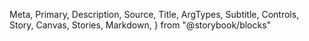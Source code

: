   Meta,
  Primary,
  Description,
  Source,
  Title,
  ArgTypes,
  Subtitle,
  Controls,
  Story,
  Canvas,
  Stories,
  Markdown,
} from "@storybook/blocks"

<Meta of={LinearProgress} />

<Title />

<Description of={LinearProgress} />

```tsx
import { LinearProgress } from "@einride/ui"
```

## Basic

<Description of={LinearProgress.Basic} />

<Canvas of={LinearProgress.Basic} />

<Controls of={LinearProgress.Basic} />

## Custom range

<Description of={LinearProgress.CustomRange} />

<Canvas of={LinearProgress.CustomRange} />

<Controls of={LinearProgress.CustomRange} include={["min", "max", "value"]} />

## Range color

<Description of={LinearProgress.CustomColor} />

<Canvas of={LinearProgress.CustomColor} />

<Controls of={LinearProgress.CustomColor} include="color" />

## Accessibility

Adding a descriptive `aria-label` is required to convey what the progress bar is displaynig.
